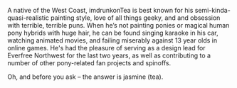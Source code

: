 A native of the West Coast, imdrunkonTea is best known for his semi-kinda-quasi-realistic painting style, love of all things geeky, and and obsession with terrible, terrible puns. When he’s not painting ponies or magical human pony hybrids with huge hair, he can be found singing karaoke in his car, watching animated movies, and failing miserably against 13 year olds in online games. He's had the pleasure of serving as a design lead for Everfree Northwest for the last two years, as well as contributing to a number of other pony-related fan projects and spinoffs.

Oh, and before you ask – the answer is jasmine (tea).
